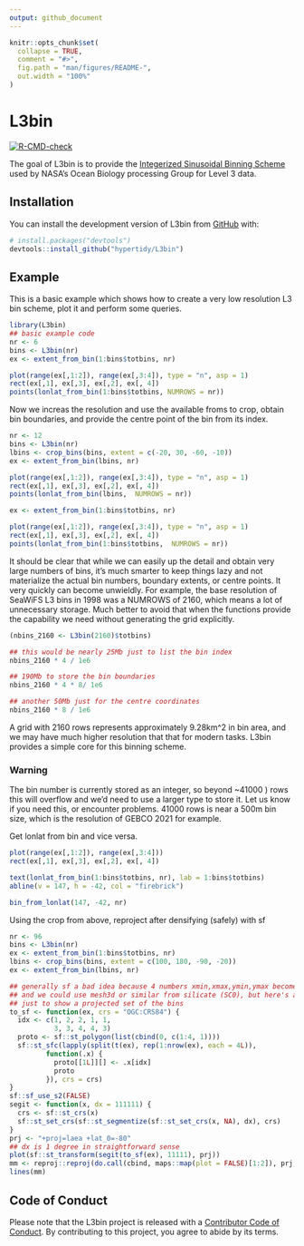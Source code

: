```yaml
---
output: github_document
---
```


<!-- README.md is generated from README.Rmd. Please edit that file -->

```r
knitr::opts_chunk$set(
  collapse = TRUE,
  comment = "#>",
  fig.path = "man/figures/README-",
  out.width = "100%"
)
```

# L3bin

<!-- badges: start -->
[![R-CMD-check](https://github.com/hypertidy/L3bin/actions/workflows/R-CMD-check.yaml/badge.svg)](https://github.com/hypertidy/L3bin/actions/workflows/R-CMD-check.yaml)
<!-- badges: end -->

The goal of L3bin is to provide the [Integerized Sinusoidal Binning Scheme](https://oceancolor.gsfc.nasa.gov/docs/format/l3bins/) used by NASA's Ocean Biology processing Group for Level 3 data.

## Installation

You can install the development version of L3bin from [GitHub](https://github.com/) with:

``` r
# install.packages("devtools")
devtools::install_github("hypertidy/L3bin")
```

## Example

This is a basic example which shows how to create a very low resolution L3 bin scheme, plot it and perform some queries. 

```r
library(L3bin)
## basic example code
nr <- 6
bins <- L3bin(nr)
ex <- extent_from_bin(1:bins$totbins, nr)

plot(range(ex[,1:2]), range(ex[,3:4]), type = "n", asp = 1)
rect(ex[,1], ex[,3], ex[,2], ex[, 4])
points(lonlat_from_bin(1:bins$totbins, NUMROWS = nr))
```

Now we increas the resolution and use the available froms to crop, obtain bin boundaries, and provide the centre point of the bin from its index. 

```r
nr <- 12
bins <- L3bin(nr)
lbins <- crop_bins(bins, extent = c(-20, 30, -60, -10))
ex <- extent_from_bin(lbins, nr)

plot(range(ex[,1:2]), range(ex[,3:4]), type = "n", asp = 1)
rect(ex[,1], ex[,3], ex[,2], ex[, 4])
points(lonlat_from_bin(lbins,  NUMROWS = nr))

ex <- extent_from_bin(1:bins$totbins, nr)

plot(range(ex[,1:2]), range(ex[,3:4]), type = "n", asp = 1)
rect(ex[,1], ex[,3], ex[,2], ex[, 4])
points(lonlat_from_bin(1:bins$totbins,  NUMROWS = nr))

```

It should be clear that while we can easily up the detail and obtain very large numbers of bins, it's much smarter to keep things lazy and not materialize the actual bin numbers, boundary extents, or centre points. It very quickly can
become unwieldly. For example, the base resolution of SeaWiFS L3 bins in 1998 was a NUMROWS of 2160, which means a lot of unnecessary storage. Much better to avoid that when the functions provide the capability we need without generating the grid explicitly. 

```r
(nbins_2160 <- L3bin(2160)$totbins)

## this would be nearly 25Mb just to list the bin index
nbins_2160 * 4 / 1e6

## 190Mb to store the bin boundaries
nbins_2160 * 4 * 8/ 1e6

## another 50Mb just for the centre coordinates
nbins_2160 * 8 / 1e6
```

A grid with 2160 rows represents approximately 9.28km^2 in bin area, and we may have much higher resolution that that for modern tasks. L3bin provides a simple core for this binning scheme. 

### Warning

The bin number is currently stored as an integer, so beyond ~41000 ) rows this will overflow and we'd need to use a larger type to store it. Let us know if you need this, or encounter problems. 41000 rows is near a 500m bin size, which is the resolution of GEBCO 2021 for example. 

Get lonlat from bin and vice versa. 

```r

plot(range(ex[,1:2]), range(ex[,3:4]))
rect(ex[,1], ex[,3], ex[,2], ex[, 4])

text(lonlat_from_bin(1:bins$totbins, nr), lab = 1:bins$totbins)
abline(v = 147, h = -42, col = "firebrick")

bin_from_lonlat(147, -42, nr)
```

Using the crop from above, reproject after densifying (safely) with sf

```r
nr <- 96
bins <- L3bin(nr)
ex <- extent_from_bin(1:bins$totbins, nr)
lbins <- crop_bins(bins, extent = c(100, 180, -90, -20))
ex <- extent_from_bin(lbins, nr)

## generally sf a bad idea because 4 numbers xmin,xmax,ymin,ymax become 10
## and we could use mesh3d or similar from silicate (SC0), but here's an example
## just to show a projected set of the bins
to_sf <- function(ex, crs = "OGC:CRS84") {
  idx <- c(1, 2, 2, 1, 1, 
           3, 3, 4, 4, 3)
  proto <- sf::st_polygon(list(cbind(0, c(1:4, 1))))
  sf::st_sfc(lapply(split(t(ex), rep(1:nrow(ex), each = 4L)), 
         function(.x) {
           proto[[1L]][] <- .x[idx]
           proto
         }), crs = crs)
}
sf::sf_use_s2(FALSE)
segit <- function(x, dx = 111111) {
  crs <- sf::st_crs(x)
  sf::st_set_crs(sf::st_segmentize(sf::st_set_crs(x, NA), dx), crs)
}  
prj <- "+proj=laea +lat_0=-80"
## dx is 1 degree in straightforward sense
plot(sf::st_transform(segit(to_sf(ex), 11111), prj))
mm <- reproj::reproj(do.call(cbind, maps::map(plot = FALSE)[1:2]), prj, source = "+proj=longlat")[,1:2]
lines(mm)
```



## Code of Conduct

Please note that the L3bin project is released with a [Contributor Code of Conduct](https://contributor-covenant.org/version/2/1/CODE_OF_CONDUCT.html). By contributing to this project, you agree to abide by its terms.
